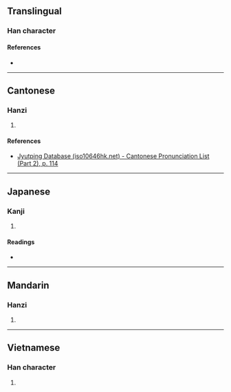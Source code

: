 {{character info/new}}
==Translingual==

===Han character===
{{Han char|rn=64|rad=手|as=07|sn=10|four=54061|canj=QHGR|ids=⿰扌告}}

====References====
* {{Han ref|kx=0432.210|dkj=12123|dj=0782.120|hdz=31884.060|uh=6341|ud=25409|bh=D1BF|bd=53695}}

----

==Cantonese==

===Hanzi===
{{yue-hanzi|jyut=[[gaau2]]|y=gaau2}}

# {{rfdef|yue|sort=手07}}

====References====
* [http://www.iso10646hk.net/jp/document/download.jsp Jyutping Database (iso10646hk.net) - Cantonese Pronunciation List (Part 2), p. 114]

----

==Japanese==

===Kanji===
{{ja-kanji|grade=|rs=手07}}

# {{rfdef|ja|sort=手07}}

====Readings====
* {{ja-readings|on=[[かく]] (kaku), [[こう]] (kō)|kun=[[みだす]] (midasu)}}

----

==Mandarin==

===Hanzi===
{{cmn-hanzi|pin=[[jiǎo]] ([[jiao3]])|wg=chiao<sup>3</sup>}}

# {{rfdef|cmn|sort=手07}}

----

==Vietnamese==

===Han character===
{{vi-hantu|kéo|rs=手07}}

# {{rfdef|vi|sort=手07}}